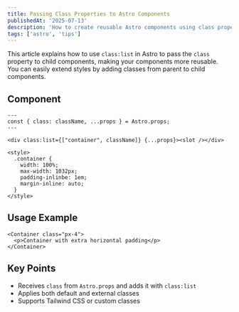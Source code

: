 ```yaml
---
title: Passing Class Properties to Astro Components
publishedAt: '2025-07-13'
description: 'How to create reusable Astro components using class properties'
tags: ['astro', 'tips']
---
```


This article explains how to use `class:list` in Astro to pass the `class` property to child components, making your components more reusable.  
You can easily extend styles by adding classes from parent to child components.

## Component

```astro title="components/Container.astro"
---
const { class: className, ...props } = Astro.props;
---

<div class:list={["container", className]} {...props}><slot /></div>

<style>
  .container {
    width: 100%;
    max-width: 1032px;
    padding-inlinbe: 1em;
    margin-inline: auto;
  }
</style>
```

## Usage Example

```astro title="pages/index.astro"
<Container class="px-4">
  <p>Container with extra horizontal padding</p>
</Container>
```

## Key Points

- Receives `class` from `Astro.props` and adds it with `class:list`
- Applies both default and external classes
- Supports Tailwind CSS or custom classes
